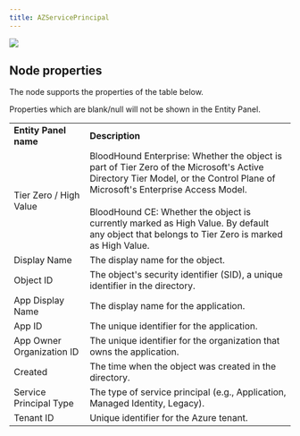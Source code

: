 ```yaml
---
title: AZServicePrincipal
---
```


<Frame>
  <img src="/hc/article_attachments/18246479746331.png"/>
</Frame>


## Node properties

The node supports the properties of the table below.

<Note>
Properties which are blank/null will not be shown in the Entity Panel.
</Note>

|     |     |
| --- | --- |
| **Entity Panel name** | **Description** |
| Tier Zero / High Value | BloodHound Enterprise: Whether the object is part of Tier Zero of the Microsoft's Active Directory Tier Model, or the Control Plane of Microsoft's Enterprise Access Model.  <br/>  <br/>BloodHound CE: Whether the object is currently marked as High Value. By default any object that belongs to Tier Zero is marked as High Value. |
| Display Name | The display name for the object. |
| Object ID | The object's security identifier (SID), a unique identifier in the directory. |
| App Display Name | The display name for the application. |
| App ID | The unique identifier for the application. |
| App Owner Organization ID | The unique identifier for the organization that owns the application. |
| Created | The time when the object was created in the directory. |
| Service Principal Type | The type of service principal (e.g., Application, Managed Identity, Legacy). |
| Tenant ID | Unique identifier for the Azure tenant. |
